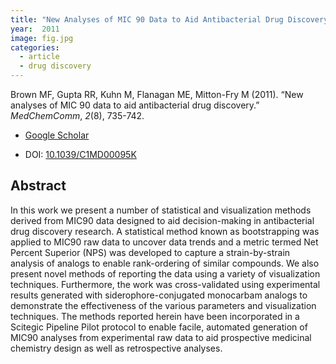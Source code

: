 ```yaml
---
title: "New Analyses of MIC 90 Data to Aid Antibacterial Drug Discovery"
year:  2011 
image: fig.jpg
categories:
  - article
  - drug discovery
---
```


Brown MF, Gupta RR, Kuhn M, Flanagan ME, Mitton-Fry M (2011). “New analyses of MIC 90 data to aid antibacterial drug discovery.” _MedChemComm_, *2*(8), 735-742.

- [Google Scholar](https://scholar.google.com/scholar?hl=en&as_sdt=0%2C7&q=New+analyses+of+MIC+90+data+to+aid+antibacterial+drug+discovery2011&btnG=) 

- DOI: [10.1039/C1MD00095K](https://doi.org/10.1039/C1MD00095K)


## Abstract

In this work we present a number of statistical and visualization methods derived from MIC90 data designed to aid decision-making in antibacterial drug discovery research. A statistical method known as bootstrapping was applied to MIC90 raw data to uncover data trends and a metric termed Net Percent Superior (NPS) was developed to capture a strain-by-strain analysis of analogs to enable rank-ordering of similar compounds. We also present novel methods of reporting the data using a variety of visualization techniques. Furthermore, the work was cross-validated using experimental results generated with siderophore-conjugated monocarbam analogs to demonstrate the effectiveness of the various parameters and visualization techniques. The methods reported herein have been incorporated in a Scitegic Pipeline Pilot protocol to enable facile, automated generation of MIC90 analyses from experimental raw data to aid prospective medicinal chemistry design as well as retrospective analyses.

